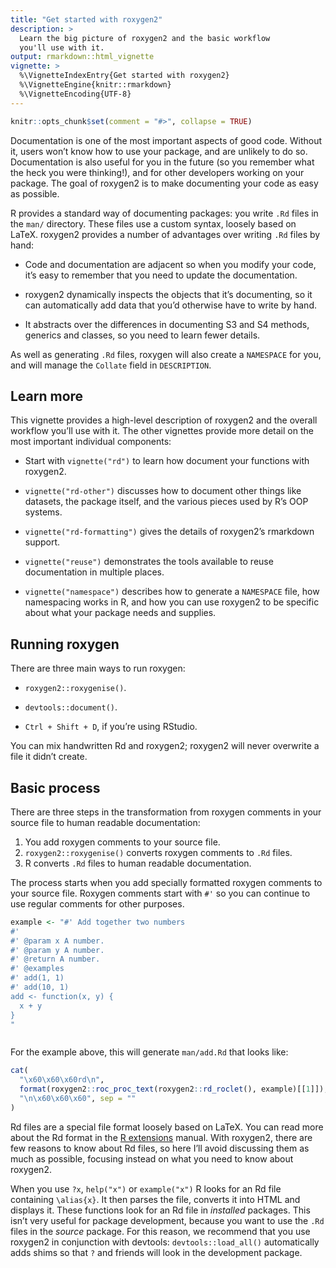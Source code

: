 ```yaml
---
title: "Get started with roxygen2"
description: >
  Learn the big picture of roxygen2 and the basic workflow
  you'll use with it.
output: rmarkdown::html_vignette
vignette: >
  %\VignetteIndexEntry{Get started with roxygen2}
  %\VignetteEngine{knitr::rmarkdown}
  %\VignetteEncoding{UTF-8}
---
```


```r
knitr::opts_chunk$set(comment = "#>", collapse = TRUE)
```

Documentation is one of the most important aspects of good code.
Without it, users won't know how to use your package, and are unlikely to do so.
Documentation is also useful for you in the future (so you remember what the heck you were thinking!), and for other developers working on your package.
The goal of roxygen2 is to make documenting your code as easy as possible.

R provides a standard way of documenting packages: you write `.Rd` files in the `man/` directory.
These files use a custom syntax, loosely based on LaTeX.
roxygen2 provides a number of advantages over writing `.Rd` files by hand:

-   Code and documentation are adjacent so when you modify your code, it's easy to remember that you need to update the documentation.

-   roxygen2 dynamically inspects the objects that it's documenting, so it can automatically add data that you'd otherwise have to write by hand.

-   It abstracts over the differences in documenting S3 and S4 methods, generics and classes, so you need to learn fewer details.

As well as generating `.Rd` files, roxygen will also create a `NAMESPACE` for you, and will manage the `Collate` field in `DESCRIPTION`.

## Learn more

This vignette provides a high-level description of roxygen2 and the overall workflow you'll use with it.
The other vignettes provide more detail on the most important individual components:

-   Start with `vignette("rd")` to learn how document your functions with roxygen2.

-   `vignette("rd-other")` discusses how to document other things like datasets, the package itself, and the various pieces used by R's OOP systems.

-   `vignette("rd-formatting")` gives the details of roxygen2's rmarkdown support.

-   `vignette("reuse")` demonstrates the tools available to reuse documentation in multiple places.

-   `vignette("namespace")` describes how to generate a `NAMESPACE` file, how namespacing works in R, and how you can use roxygen2 to be specific about what your package needs and supplies.

## Running roxygen

There are three main ways to run roxygen:

-   `roxygen2::roxygenise()`.

-   `devtools::document()`.

-   `Ctrl + Shift + D`, if you're using RStudio.

You can mix handwritten Rd and roxygen2; roxygen2 will never overwrite a file it didn't create.

## Basic process

There are three steps in the transformation from roxygen comments in your source file to human readable documentation:

1.  You add roxygen comments to your source file.
2.  `roxygen2::roxygenise()` converts roxygen comments to `.Rd` files.
3.  R converts `.Rd` files to human readable documentation.

The process starts when you add specially formatted roxygen comments to your source file.
Roxygen comments start with `#'` so you can continue to use regular comments for other purposes.

```r
example <- "#' Add together two numbers
#'
#' @param x A number.
#' @param y A number.
#' @return A number.
#' @examples
#' add(1, 1)
#' add(10, 1)
add <- function(x, y) {
  x + y
}
"
```

```r
```

For the example above, this will generate `man/add.Rd` that looks like:

```r
cat(
  "\x60\x60\x60rd\n",
  format(roxygen2::roc_proc_text(roxygen2::rd_roclet(), example)[[1]]),
  "\n\x60\x60\x60", sep = ""
)
```

Rd files are a special file format loosely based on LaTeX.
You can read more about the Rd format in the [R extensions](https://cran.r-project.org/doc/manuals/R-exts.html#Rd-format) manual.
With roxygen2, there are few reasons to know about Rd files, so here I'll avoid discussing them as much as possible, focusing instead on what you need to know about roxygen2.

When you use `?x`, `help("x")` or `example("x")` R looks for an Rd file containing `\alias{x}`.
It then parses the file, converts it into HTML and displays it.
These functions look for an Rd file in *installed* packages.
This isn't very useful for package development, because you want to use the `.Rd` files in the *source* package.
For this reason, we recommend that you use roxygen2 in conjunction with devtools: `devtools::load_all()` automatically adds shims so that `?` and friends will look in the development package.
